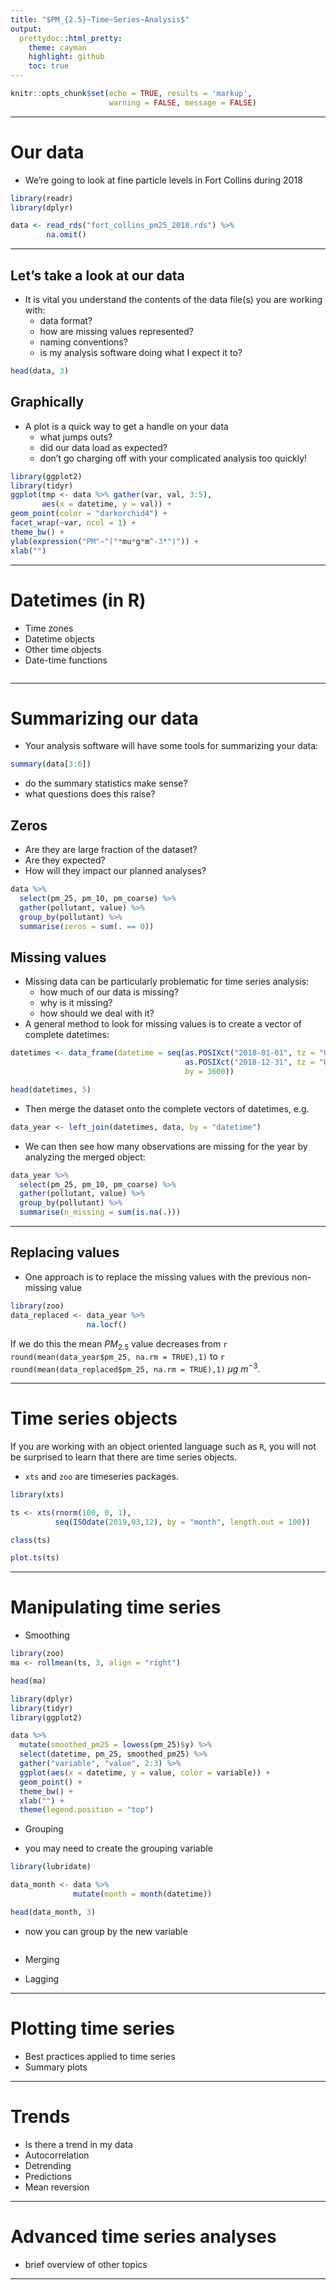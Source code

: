 ```yaml
---
title: "$PM_{2.5}~Time~Series~Analysis$"
output:
  prettydoc::html_pretty:
    theme: cayman
    highlight: github
    toc: true
---
```


```r
knitr::opts_chunk$set(echo = TRUE, results = 'markup',
                      warning = FALSE, message = FALSE)
```

---

# Our data

* We're going to look at fine particle levels in Fort Collins during 2018

```r
library(readr)
library(dplyr)

data <- read_rds("fort_collins_pm25_2018.rds") %>%
        na.omit()
```

---

## Let's take a look at our data

* It is vital you understand the contents of the data file(s) you are working with:
  + data format?
  + how are missing values represented?
  + naming conventions?
  + is my analysis software doing what I expect it to?

```r
head(data, 3)
```

## Graphically

* A plot is a quick way to get a handle on your data
  + what jumps outs?
  + did our data load as expected?
  + don't go charging off with your complicated analysis too quickly!

```r
library(ggplot2)
library(tidyr)
ggplot(tmp <- data %>% gather(var, val, 3:5),
       aes(x = datetime, y = val)) +
geom_point(color = "darkorchid4") +
facet_wrap(~var, ncol = 1) +
theme_bw() +
ylab(expression("PM"~"("*mu*g*m^-3*")")) +
xlab("")
```

---

# Datetimes (in R)

+ Time zones
+ Datetime objects
+ Other time objects
+ Date-time functions

```r

```


---

# Summarizing our data

* Your analysis software will have some tools for summarizing your data:

```r
summary(data[3:6])
```

  + do the summary statistics make sense?
  + what questions does this raise?

## Zeros

* Are they are large fraction of the dataset?
* Are they expected?
* How will they impact our planned analyses?

```r
data %>%
  select(pm_25, pm_10, pm_coarse) %>%
  gather(pollutant, value) %>%
  group_by(pollutant) %>%
  summarise(zeros = sum(. == 0))
```

## Missing values

* Missing data can be particularly problematic for time series analysis:
  + how much of our data is missing?
  + why is it missing?
  + how should we deal with it?

* A general method to look for missing values is to create a vector of complete datetimes:

```r
datetimes <- data_frame(datetime = seq(as.POSIXct("2018-01-01", tz = "US/Mountain"),
                                       as.POSIXct("2018-12-31", tz = "US/Mountain"),
                                       by = 3600))
```

```r
head(datetimes, 5)
```

* Then merge the dataset onto the complete vectors of datetimes, e.g.

```r
data_year <- left_join(datetimes, data, by = "datetime")
```

* We can then see how many observations are missing for the year by analyzing the merged object:

```r
data_year %>%
  select(pm_25, pm_10, pm_coarse) %>%
  gather(pollutant, value) %>%
  group_by(pollutant) %>%
  summarise(n_missing = sum(is.na(.)))
```

---

## Replacing values

* One approach is to replace the missing values with the previous non-missing value

```r
library(zoo)
data_replaced <- data_year %>%
                 na.locf()
```

If we do this the mean $PM_{2.5}$ value decreases from `r round(mean(data_year$pm_25, na.rm = TRUE),1)` to `r round(mean(data_replaced$pm_25, na.rm = TRUE),1)` $\mu g~m^{-3}$.

---

# Time series objects

If you are working with an object oriented language such as `R`, you will not be surprised to learn that there are time series objects.

* `xts` and `zoo` are timeseries packages.


```r
library(xts)

ts <- xts(rnorm(100, 0, 1),
          seq(ISOdate(2019,03,12), by = "month", length.out = 100))

class(ts)

plot.ts(ts)
```

---

# Manipulating time series

+ Smoothing

```r
library(zoo)
ma <- rollmean(ts, 3, align = "right")

head(ma)
```

```r
library(dplyr)
library(tidyr)
library(ggplot2)

data %>%
  mutate(smoothed_pm25 = lowess(pm_25)$y) %>%
  select(datetime, pm_25, smoothed_pm25) %>%
  gather("variable", "value", 2:3) %>%
  ggplot(aes(x = datetime, y = value, color = variable)) +
  geom_point() +
  theme_bw() +
  xlab("") +
  theme(legend.position = "top")
```

+ Grouping

* you may need to create the grouping variable

```r
library(lubridate)

data_month <- data %>%
              mutate(month = month(datetime))

head(data_month, 3)
```

* now you can group by the new variable

```r

```



+ Merging
  
+ Lagging

---

# Plotting time series
  + Best practices applied to time series
  + Summary plots

---

# Trends
  + Is there a trend in my data
  + Autocorrelation
  + Detrending
  + Predictions
  + Mean reversion

---

# Advanced time series analyses
  + brief overview of other topics

---

